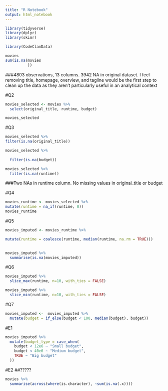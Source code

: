 ```yaml
---
title: "R Notebook"
output: html_notebook
---
```

```r
library(tidyverse)
library(dplyr)
library(skimr)
```

```r
library(CodeClanData)

```

```r
movies 
sum(is.na(movies
          ))
```

###4803 observations, 13 columns. 3942 NA in original dataset. I feel removing title, homepage, overview, and tagline would be the first step to clean up the data as they aren't particularly useful in an analytical context


#Q2
```r
movies_selected <- movies %>% 
  select(original_title, runtime, budget)

movies_selected
```


#Q3
```r
movies_selected %>% 
filter(is.na(original_title)) 
```

```r
movies_selected %>% 
  
  filter(is.na(budget)) 
```

```r
movies_selected %>% 
  filter(is.na(runtime))
```


###Two NAs in runtime column. No missing values in original_title or budget

#Q4

```r
movies_runtime <- movies_selected %>% 
mutate(runtime = na_if(runtime, 0)) 
movies_runtime
```

#Q5

```r
movies_imputed <- movies_runtime %>% 

mutate(runtime = coalesce(runtime, median(runtime, na.rm = TRUE)))
  
```

```r
movies_imputed %>% 
  summarise(is.na(movies_imputed))
```


#Q6

```r
movies_imputed %>% 
  slice_max(runtime, n=10, with_ties = FALSE)
```


```r
movies_imputed %>% 
  slice_min(runtime, n=10, with_ties = FALSE)
```


#Q7

```r
movies_imputed <-  movies_imputed %>% 
  mutate(budget = if_else(budget < 100, median(budget), budget))
```

#E1

```r
movies_imputed %>% 
  mutate(budget_type = case_when(
    budget < 12e6 ~ "Small budget",
    budget < 40e6 ~ "Medium budget",
    TRUE ~ "Big budget"
  ))
```



#E2
##?????
```r
movies %>% 
  summarise(across(where(is.character), ~sum(is.na(.x))))
```




